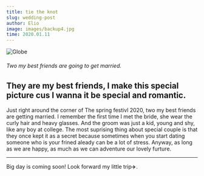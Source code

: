 ```yaml
---
title: tie the knot
slug: wedding-post
author: Elio
image: images/backup4.jpg
time: 2020.01.11
---
```


![Globe](images/backup4.jpg)

###### Two my best friends are going to get married.

## They are my best friends, I make this special picture cus I wanna it be special and romantic.

Just right around the corner of The spring festivl 2020, two my best friends are getting married.
I remember the first time I met the bride, she wear the curly hair and heavy glasses. And the groom was just a kid, young and shy, like any boy at college.
The most suprising thing about special couple is that they once kept it as a secret because sometimes when you start dating someone who is your frined aleady can be a lot of stress.
Anyway, as long as we are happy, as much as we can adventure our lovely furture.

---

Big day is coming soon! Look forward my little trip✈️.

